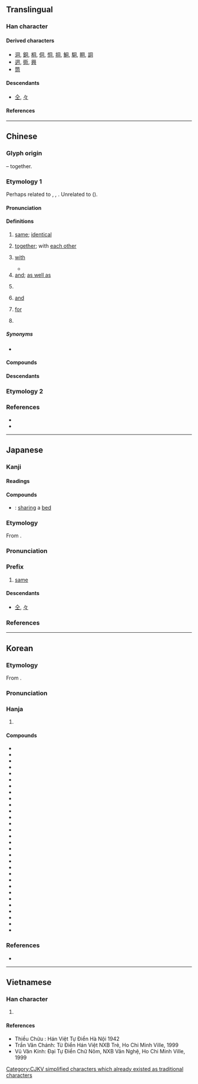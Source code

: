 {{also|仝|衕|何|向|回|伺|々}}
{{character info}}
==Translingual==
{{stroke order|type=animate}}

===Han character===
{{stroke order|strokes=6}}
{{Han char|rn=30|rad=口|as=03|sn=6|four=77220|canj=BMR|ids=⿵冂𠮛}}

====Derived characters====
<!-- sorted by where this component is placed: right, middle, bottom -->
* [[洞]], [[銅]], [[桐]], [[侗]], [[恫]], [[挏]], [[鮦]], [[駧]], [[眮]], [[詷]]
* [[迵]], [[衕]], [[興]]
* [[筒]]

====Descendants====
* [[仝]], [[々]]

====References====
{{Han ref|kx=0175.060|dkj=03294|dj=0389.060|hdz=10578.010|uh=540C}}

----

==Chinese==

===Glyph origin===
{{Han etym}}
{{Han compound|凡|口|t1=all|t2=mouth|ls=ic}} – together.

===Etymology 1===
{{zh-forms|alt=仝,冈,詷,𧇌}}
Perhaps related to {{cog|bo|སྡོང་བ||to unite; to join}}, {{cog|lus|intawng|tr=inᴸ-tɔŋᴴ|t=to meet together; to tally; to agree}}, {{cog|lus|intawn|tr=inᴸ-tɔn<sup>F</sup>|t=to meet together; to tally; to agree}}. Unrelated to {{och-l|叢|to collect; thicket}} ({{zh-ref|Schuessler, 2007}}).

====Pronunciation====
{{zh-pron
|m=tóng
|m-s=tong2
|dg=тун1
|c=tung4
|c-t=
|g=
|h=pfs=thùng
|j=tung1
|mb=dǒ̤ng
|md=dùng
|mn=tâng/tông
|mn_note=tâng - vernacular; tông - literary
|mn-t=dang5/tong5
|mn-t_note=dang5 - vernacular; tong5 - literary
|w=3don
|x=dong2
|mc=y
|oc=y
|ma=y
|ca=LL-Q9186-Justinrleung-同.wav
|cat=a,adv,con,prep,pn
}}

====Definitions====
{{zh-hanzi}}

# [[same]]; [[identical]]
#: {{zh-x|同 一個 世界，同 一個 夢想。|One World, One Dream. (literally "The '''Same''' World, The '''Same''' Dream")}}
# [[together]]; with [[each other]]
#: {{zh-x|有 福 同 享，有 難{nàn} 同 當|to share joy '''together''' and bear hardship '''together'''}}
# [[with]] {{gloss|indicating accompaniment or relationship}}
#: {{zh-x|我 同 你 去|I am going '''with''' you.}}
#: {{zh-x|他 同 這 件 事 無關。|He has nothing to do '''with''' this.}}
#* {{zh-x|國家 主席 ^習 ^近-平 @12 月 @9 日 晚 同 ^法國 總統 ^馬克龍 通 電話。|On the evening of 9 December, President Xi Jinping had a telephone conversation '''with''' French President Macron.|ref='''9 December 2020''', [http://www.xinhuanet.com/politics/leaders/2020-12/09/c_1126842434.htm 习近平同法国总统马克龙通电话 两国元首就下阶段中法合作达成重要共识]}}
# [[and]]; [[as well as]]
# {{n-g|used to show comparison}}
#: {{zh-x|今年 的 氣候 同 往年 不 一樣。|The climate this year is different '''from''' which of the past.}}
# {{lb|zh|Cantonese}} [[and]]
#: {{zh-x|我 買 咗 一 包 米 同 一 罐 汽水。|I bought a pack of rice '''and''' a can of soft drink.|C}}
#: {{zh-x|巴西 同 阿根廷 都 係 南美洲 國家。|Brazil '''and''' Argentina are both South American countries.|C}}
# {{lb|zh|Cantonese}} [[for]]
#: {{zh-x|同 我 攞{lo2} 一 罐 甜酸醬，唔該。|Please get me a can of sweet-and-sour sauce.|C}}
# {{surname|zh}}

=====Synonyms=====
* {{sense|and}}
{{zh-dial|和}}

====Compounds====
{{zh-der|同樣|同音字|同事|同志|同業|同門異戶|同心圓|同根|同時|同志天地|八大胡同|功同賞異|同工異調|一軌同風|同謀|同科|同性戀|州同|同考官|味同嚼蠟|共同趨向|同起同坐|同盟國|公諸同好|同心髻|同語線|同室操戈|大陸同胞|同步傳輸|人神同憤|同軸電纜|同生|同義|共同代理|同聲|大同主義|同席|同穴|同理心|共同繼承|不同凡響|同源詞|上下同心|同命鴛鴦|同坐|共同運銷|協力同心|同化作用|同居人|同舟之誼|同盟|同溫層|同堂|同仇|合同文字|同氣|不約而同|山地同胞|同功一體|共同體|同心協力|同病相憐|同斜層|同心合力|同窗契友|同感|大同世界|同塵|同儕|協同|同喜|同休共戚|同理|形同具文|不同|同盟會|共同代表|同舟而濟|同類相呼|三馬同槽|堅白同異|情同骨肉|同志合道|同榻|同胞共乳|同等|同宿|同列|同氣之情|同好|同榜|同袍同澤|同座|共同點|公同|同船濟水|大是不同|同命|同羅杯|同輩|同心僇力|帶同|同性|同聲異俗|感同身受|同論|共同基金|同類色|同願|同出一源|同意|同軸圓|情同魚水|情同手足|情同一家|同歡同賞|伐異黨同|同治|同致|不同日月|恩同父母|恩同再造|同學錄|同庚|分形同氣|同人|同車|志同道合|志同氣合|志同心合|共同管道|同年|三代同堂|如同|不同意|同氣之光|同袍|世界大同|同參|形名參同|形同虛設|大不相同|同命鳥|僉同|同樂|同類意識|同黨|同床各夢|同異|同行|勢同水火|同案|同行相忌|同類相殘|大同之世|同鄉|同歸|伙同|同門|不謀而同|同生死|同志酒吧|巧同造化|共同企業|同爨|同行語|同屋|同室|同姓|同居各爨|同流合汙|人同此心|同心結|同步|大同盟|十鼠同穴|同名之累|同窗|同日而言|和而不同|大同書|同名|大同小異|奸同鬼蜮|同日而語|共同語|同甲|同歸殊途|同道|同罪|吳越同舟|家族同盟|偕同|同步衛星|和同|和光同塵|同工同酬|同林鳥|同聲相應|同義詞|同床異夢|同條共貫|同門友|同形詞|同心戮力|同光|同步錄音|大同|一視同仁|同心合意|功同良相|參同契|同仁|同心|共同感覺|同居|同德|同氣連枝|同舟共濟|串同|同衾|大同社會|大同煤礦|大同教|大同大學|同夥|公同共有|夥同|同位素|夥同一氣|同房|全然不同|同歸於盡|同心斷金|同期|共同|共同財產|同氣相求|同惡|同惡相求|同惡相助|同夢|一同|同意權|同憂相救|同業公會|同調|同惡相濟|共同保證|共同科目|同類相聚|同類相求|同類|同音詞|同鄉會|同軌同文|同軌|同路人|同路|同譜|同言線|同見同知|同襟|同胞雙生|同胞兄弟|同胞|同聲之誼|同級|同等學力|同窗夜語|同種|同知|同盟者|同產|同生共死|同甘同苦|同甘共苦|同班|同母|同歲|同歡|同樂會|同校|同族|同方|同文館|同文韻統|同文算指|同文|同慶|同意書|同情心|同情|同心并力|同心同德|同德同心|同年而語|同州梆子|同寅|同宗同氣|同宗|同學會|同化|同動詞|同出一脈|同僚|同位角|同伴|同仇敵愾|同上|同一|合同|同源|同惡相救|力不同科|同舍生|同硯|共同訴訟|共同經營|共同正犯|共同市場|同學|同工異曲|同期錄音|同卵雙生|伴同|將無同|共同努力|同緣同相|攻守同盟|有福同享|普奧同盟|標同伐異|永結同心|殷同|江海同歸|異途同歸|殊途同歸|扶同硬證|打話不同|殊路同歸|扶同|殊致同歸|標本同治|死胡同|求同存異|普天同慶|所見略同|殊方同致|本同末異|視同兒戲|父子同牝|異曲同工|敬同|普同文化|率土同慶|殊塗同會|異口同聲|殊塗同致|清濁同流|異苔同岑|神聖同盟|畢力同心|萬里同風|率同|視同陌路|視同具文|有女同車|眼同|相同|眾口同聲|白首同歸|異路同歸|異派同源|異口同辭|珍同拱璧|玉石同燼|敵愾同仇|牛驥同皁|混同|撲同|扶同詿誤|朱陸異同|溥天同慶|殊塗同歸|混同江|截然不同|禍福同門|異口同音|戮力同心|玉石同焚|玉石同沉|民族同化|比眾不同|異同|李郭同舟|視同秦越|會同|蘭艾同燼|苟同|笙磬同音|胡同|貓鼠同眠|行同狗豨|自同寒蟬|雷同|迥不相同|通同一氣|部落同盟|賞同罰異|義同生死|陪同|老同學|雌雄同株|隨同|絕不相同|與眾不同|贊同|非同小可|齊心同力|黨同伐異|雌雄同體|黃同紙|等同|非同尋常|行同狗彘|類同法|類同|通同|非同容易|非同兒戲|認同卡|雞同鴨講|隔房同輩|車攻馬同|薄海同仇|與民同憂|誓同生死|風雨同舟|道同志合|道合志同|連同|行合趨同|迥然不同|迥乎不同|與國同休|貌同實異|認同|約同|蘭艾同焚|薰蕕同器|龜鶴同春|藥食同源|與民同樂|與子同袍|老少一同|同在|同福|同興|同字框|同齡|同益|同北廟|同濟|同安|同文同種}}

====Descendants====
{{CJKV||どう|동|đồng}}

===Etymology 2===
{{zh-see|衕}}

===References===
* {{R:yue:Hanzi}}
* {{R:twedu|A00501}}

{{zh-cat|Elementary}}

----

==Japanese==

===Kanji===
{{ja-kanji|grade=2|rs=口03}}

====Readings====
{{ja-readings
|goon=ずう<づう
|kanon=とう
|kanyoon=どう
|kun=おな-じ, とも-に
|nanori=あつ, あつむ, とも, ひとし
}}

====Compounds====

* {{ja-r|同床|どうしょう}}: [[sharing]] a [[bed]]

{{ja-kanjitab|どう|yomi=kanyoon}}

===Etymology===
From {{bor|ja|ltc|-|sort=とう'}} {{m|zh|同|tr=duwng||same}}.

===Pronunciation===
{{ja-pron|yomi=kanyoon|どう|acc=1|acc_ref=DJR,NHK}}

===Prefix===
{{ja-pos|prefix|どう}}

# [[same]]

====Descendants====
* [[仝]], [[々]]

===References===
<references/>

----

==Korean==

===Etymology===
From {{der|ko|ltc|-}} {{ltc-l|同}}.

{{collapse|
* {{hanja-dongguk|또ᇰ|ttwong}}
* {{hanja-sinjeung|동|twong}}
|Historical readings
|bg=#FFFFFF}}

===Pronunciation===
{{ko-hanja-pron|동}}

===Hanja===
{{ko-hanja-search}}
{{ko-hanja|한가지|동}}

# {{hanja form of|동|[[same]]; [[identical]]}}

====Compounds====
{{der-top3|Compounds}}
* {{ko-l|동거|同居}}
* {{ko-l|동료|同僚}}
* {{ko-l|동류|同流}}
* {{ko-l|동류|同類}}
* {{ko-l|동맹|同盟}}
* {{ko-l|동명|同名}}
* {{ko-l|동생|同生}}
* {{ko-l|동성|同姓}}
* {{ko-l|동성|同性}}
* {{ko-l|동성|同聲}}
* {{ko-l|동시|同時}}
* {{ko-l|동위|同位}}
* {{ko-l|동의|同意}}
* {{ko-l|동의|同議}}
* {{ko-l|동일|同一}}
* {{ko-l|동정|同情}}
* {{ko-l|동지|同志}}
* {{ko-l|동참|同參}}
* {{ko-l|동포|同胞}}
* {{ko-l|동향|同鄕}}
* {{ko-l|공동|共同}}
* {{ko-l|일동|一同}}
* {{ko-l|찬동|贊同}}
* {{ko-l|합동|合同}}
* {{ko-l|혼동|混同}}
* {{ko-l|회동|會同}}
* {{ko-l|동고동락|同苦同樂}}
* {{ko-l|동병상련|同病相憐}}
* {{ko-l|대동소이|大同小異}}
* {{ko-l|오월동주|吳越同舟}}
{{der-bottom}}

===References===
* {{R:hanjadoc|1090}}

----

==Vietnamese==

===Han character===
{{vi-readings|reading=[[đồng]], [[đùng]], [[đang]]|rs=口03}}

# {{rfdef|vi|sort=口03}}

====References====
* Thiều Chửu : Hán Việt Tự Điển Hà Nội 1942
* Trần Văn Chánh: Từ Điển Hán Việt NXB Trẻ, Ho Chi Minh Ville, 1999
* Vũ Văn Kính: Đại Tự Điển Chữ Nôm, NXB Văn Nghệ, Ho Chi Minh Ville, 1999

[[Category:CJKV simplified characters which already existed as traditional characters]]